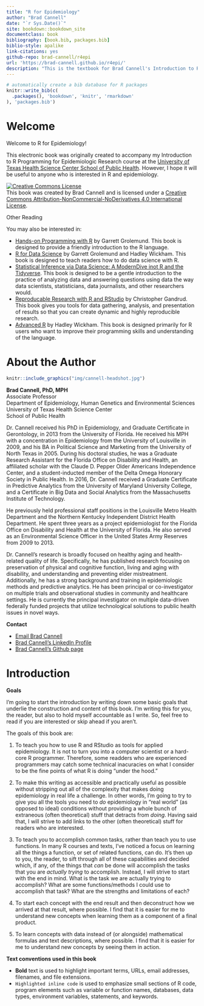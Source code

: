 ```yaml
--- 
title: "R for Epidemiology"
author: "Brad Cannell"
date: "`r Sys.Date()`"
site: bookdown::bookdown_site
documentclass: book
bibliography: [book.bib, packages.bib]
biblio-style: apalike
link-citations: yes
github-repo: brad-cannell/r4epi
url: 'https://brad-cannell.github.io/r4epi/'
description: "This is the textbook for Brad Cannell's Introduction to R Programming for Epidemiologic Research course."
---
```


```r
# automatically create a bib database for R packages
knitr::write_bib(c(
  .packages(), 'bookdown', 'knitr', 'rmarkdown'
), 'packages.bib')
```

# Welcome {-}

Welcome to R for Epidemiology! 

This electronic book was originally created to accompany my Introduction to R Programming for Epidemiologic Research course at the [University of Texas Health Science Center School of Public Health](https://sph.uth.edu/). However, I hope it will be useful to anyone who is interested in R and epidemiology.

<a rel="license" href="http://creativecommons.org/licenses/by-nc-nd/4.0/"><img alt="Creative Commons License" style="border-width:0" src="https://i.creativecommons.org/l/by-nc-nd/4.0/88x31.png" /></a><br />This book was created by Brad Cannell and is licensed under a <a rel="license" href="http://creativecommons.org/licenses/by-nc-nd/4.0/">Creative Commons Attribution-NonCommercial-NoDerivatives 4.0 International License</a>.

<p class = "large-bold">Other Reading</p>

You may also be interested in:

* [Hands-on Programming with R](https://rstudio-education.github.io/hopr/) by Garrett Grolemund. This book is designed to provide a friendly introduction to the R language.   
* [R for Data Science](https://r4ds.had.co.nz/) by Garrett Grolemund and Hadley Wickham. This book is designed to teach readers how to do data science with R.   
* [Statistical Inference via Data Science: A ModernDive inot R and the Tidyverse](https://moderndive.com/). This book is designed to be a gentle introduction to the practice of analyzing data and answering questions using data the way data scientists, statisticians, data journalists, and other researchers would.   
* [Reproducable Research with R and RStudio](http://christophergandrud.github.io/RepResR-RStudio/) by Christopher Gandrud. This book gives you tools for data gathering, analysis, and presentation of results so that you can create dynamic and highly reproducible research.   
* [Advanced R](https://adv-r.hadley.nz/) by Hadley Wickham. This book is designed primarily for R users who want to improve their programming skills and understanding of the language.   

# About the Author {-}

```r
knitr::include_graphics("img/cannell-headshot.jpg")
```

**Brad Cannell, PhD, MPH**   
Associate Professor    
Department of Epidemiology, Human Genetics and Environmental Sciences    
University of Texas Health Science Center    
School of Public Health    

Dr. Cannell received his PhD in Epidemiology, and Graduate Certificate in Gerontology, in 2013 from the University of Florida. He received his MPH with a concentration in Epidemiology from the University of Louisville in 2009, and his BA in Political Science and Marketing from the University of North Texas in 2005. During his doctoral studies, he was a Graduate Research Assistant for the Florida Office on Disability and Health, an affiliated scholar with the Claude D. Pepper Older Americans Independence Center, and a student-inducted member of the Delta Omega Honorary Society in Public Health. In 2016, Dr. Cannell received a Graduate Certificate in Predictive Analytics from the University of Maryland University College, and a Certificate in Big Data and Social Analytics from the Massachusetts Institute of Technology. 

He previously held professional staff positions in the Louisville Metro Health Department and the Northern Kentucky Independent District Health Department. He spent three years as a project epidemiologist for the Florida Office on Disability and Health at the University of Florida. He also served as an Environmental Science Officer in the United States Army Reserves from 2009 to 2013.

Dr. Cannell’s research is broadly focused on healthy aging and health-related quality of life. Specifically, he has published research focusing on preservation of physical and cognitive function, living and aging with disability, and understanding and preventing elder mistreatment. Additionally, he has a strong background and training in epidemiologic methods and predictive analytics. He has been principal or co-investigator on multiple trials and observational studies in community and healthcare settings. He is currently the principal investigator on multiple data-driven federally funded projects that utilize technological solutions to public health issues in novel ways.

**Contact**

* [Email Brad Cannell](mailto:Michael.B.Cannell@uth.tmc.edu)    
* [Brad Cannell's LinkedIn Profile](https://www.linkedin.com/in/bradcannell/)   
* [Brad Cannell's Github page](https://github.com/brad-cannell)   

# Introduction

**Goals**

I'm going to start the introduction by writing down some basic goals that underlie the construction and content of this book. I'm writing this for you, the reader, but also to hold myself accountable as I write. So, feel free to read if you are interested or skip ahead if you aren't.

The goals of this book are:   

1. To teach you how to use R and RStudio as tools for applied epidemiology. It is not to turn you into a computer scientist or a hard-core R programmer. Therefore, some readders who are experienced programmers may catch some technical inacuracies on what I consider to be the fine points of what R is doing "under the hood."    

2. To make this writing as accessible and practically useful as possible without stripping out all of the complexity that makes doing epidemiology in real life a challenge. In other words, I'm going to try to give you all the tools you need to _do_ epidemiology in "real world" (as opposed to ideal) conditions without providing a whole bunch of extraneous (often theoretical) stuff that detracts from _doing_. Having said that, I will strive to add links to the other (often theoretical) stuff for readers who are interested.

3. To teach you to accomplish common tasks, rather than teach you to use functions. In many R courses and texts, I've noticed a focus on learning all the things a function, or set of related functions, can do. It's then up to you, the reader, to sift through all of these capabilities and decided which, if any, of the things that _can_ be done will accomplish the tasks that you are _actually trying_ to accomplish. Instead, I will strive to start with the end in mind. What is the task we are actually trying to accomplish? What are some functions/methods I could use to accomplish that task? What are the strengths and limitations of each?

4. To start each concept with the end result and then deconstruct how we arrived at that result, where possible. I find that it is easier for me to understand new concepts when learning them as a component of a final product.

5. To learn concepts with data instead of (or alongside) mathematical formulas and text descriptions, where possible. I find that it is easier for me to understand new concepts by seeing them in action.

**Text conventions used in this book**

* **Bold** text is used to highlight important terms, URLs, email addresses, filenames, and file extensions.   
* `Highlighted inline code` is used to emphasize small sections of R code, program elements such as variable or function names, databases, data types, environment variables, statements, and keywords.   
